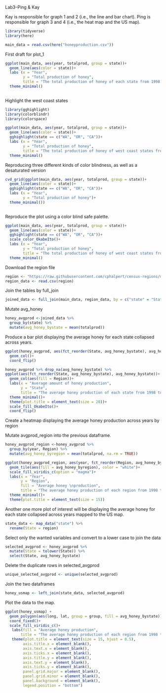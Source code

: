 Lab3--Ping & Kay

Kay is responsible for graph 1 and 2 (i.e., the line and bar chart).
Ping is responsible for graph 3 and 4 (i.e., the heat map and the US map).



```{r}
library(tidyverse)
library(here)
```

```{r}
main_data = read.csv(here("honeyproduction.csv"))
```

First draft for plot_1
```{r}
ggplot(main_data, aes(year, totalprod, group = state))+
  geom_line(aes(color = state))+
  labs (x = "Year",
        y = "Total production of honey",
        title = "The total production of honey of each state from 1998 to 2012")+
  theme_minimal()
 
```

Highlight the west coast states
```{r}
library(gghighlight)
library(colorblindr)
library(colorspace)
```


```{r}
ggplot(main_data, aes(year, totalprod, group = state))+
  geom_line(aes(color = state))+
  gghighlight(state == c("WA", "OR", "CA"))+
  labs (x = "Year",
        y = "Total production of honey",
        title = "The total production of honey of west coast states from 1998 to 2012")+
  theme_minimal()
```

Reproducing three different kinds of color blindness, as well as a desaturated version
```{r}
cvd_grid(ggplot(main_data, aes(year, totalprod, group = state))+
  geom_line(aes(color = state))+
  gghighlight(state == c("WA", "OR", "CA"))+
  labs (x = "Year",
        y = "Total production of honey")+
  theme_minimal())
 
```

Reproduce the plot using a color blind safe palette.
```{r}
ggplot(main_data, aes(year, totalprod, group = state))+
  geom_line(aes(color = state))+
  gghighlight(state == c("WA", "OR", "CA"))+
  scale_color_OkabeIto()+
  labs (x = "Year",
        y = "Total production of honey",
        title = "The total production of honey of west coast states from 1998 to 2012")+
  theme_minimal()
```

Download the region file
```{r}
region <- "https://raw.githubusercontent.com/cphalpert/census-regions/master/us%20census%20bureau%20regions%20and%20divisions.csv"
region_data <- read.csv(region)
```

Join the tables by full_join
```{r}
joined_data <- full_join(main_data, region_data, by = c("state" = "State.Code"))
```

Mutate avg_honey
```{r}
honey_avgprod <-joined_data %>% 
  group_by(state) %>% 
  mutate(avg_honey_bystate = mean(totalprod))
```

Produce a bar plot displaying the average honey for each state collapsed across years.
```{r, fig.width = 10, fig.height= 15}
ggplot(honey_avgprod, aes(fct_reorder(State, avg_honey_bystate), avg_honey_bystate))+
  geom_col()+
  coord_flip()
```

```{r, fig.width = 10, fig.height= 12}
honey_avgprod %>% drop_na(avg_honey_bystate) %>% 
ggplot(aes(fct_reorder(State, avg_honey_bystate), avg_honey_bystate))+
  geom_col(aes(fill = Region))+
  labs(x = "Average amount of honey production",
       y = "State",
       title = "The average honey production of each state from 1998 to 2012")+
  theme_minimal()+
  theme(plot.title = element_text(size = 20))+
  scale_fill_OkabeIto()+
  coord_flip()
```

Create a heatmap displaying the average honey production across years by region

Mutate avgprod_region into the previous dataframe.
```{r}
honey_avgprod_region <-honey_avgprod %>% 
  group_by(year, Region) %>% 
  mutate(avg_honey_byregion = mean(totalprod, na.rm = TRUE))
```

```{r}
ggplot(honey_avgprod_region, aes(year, fct_reorder(Region, avg_honey_byregion, na.rm = TRUE)))+
  geom_tile(aes(fill = avg_honey_byregion), color = "white")+
  scale_fill_viridis_c(option = "magma")+
  labs(x = "Year",
       y = "Region",
       fill = "Average honey \nproduction",
       title = "The average honey production of each region from 1998 to 2012")+
  theme_minimal()+
  theme(plot.title = element_text(size = 15))
```

Another one more plot of interest will be displaying the average honey for each state collapsed across years mapped to the US map.


```{r}
state_data <- map_data("state") %>% 
  rename(State = region)
```

Select only the wanted variables and convert to a lower case to join the data
```{r}
selected_avgprod <- honey_avgprod %>% 
  mutate(State = tolower(State)) %>% 
  select(State, avg_honey_bystate)
```

Delete the duplicate rows in selected_avgprod 
```{r}
unique_selected_avgprod <- unique(selected_avgprod)
```


Join the two dataframes
```{r}
honey_usmap <- left_join(state_data, selected_avgprod)
```

Plot the data to the map.
```{r}
ggplot(honey_usmap) +
  geom_polygon(aes(long, lat, group = group, fill = avg_honey_bystate))+
  coord_fixed()+
  scale_fill_viridis_c()+
   labs(fill = "Average honey production",
       title = "The average honey production of each region from 1998 to 2012")+
   theme(plot.title = element_text(size = 15, hjust = 0.5),
        axis.title.x = element_blank(),
        axis.text.x = element_blank(),
        axis.ticks.x = element_blank(),
        axis.title.y = element_blank(),
        axis.text.y = element_blank(),
        axis.ticks.y = element_blank(),
        panel.grid.major = element_blank(), 
        panel.grid.minor = element_blank(),
        panel.background = element_blank(),
        legend.position = "bottom")
```
